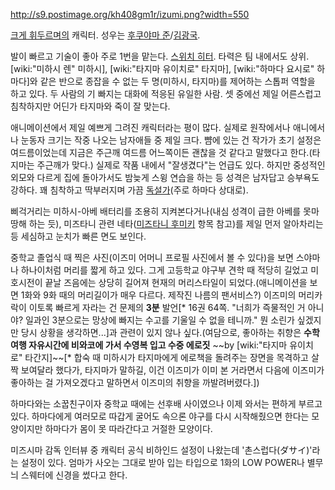 http://s9.postimage.org/kh408gm1r/izumi.png?width=550

[[크게 휘두르며]]의 캐릭터. 성우는 [[후쿠야마 준]]/[[김광국]].

발이 빠르고 기술이 좋아 주로 1번을 맡는다. [[스위치 히터]]. 타력은 팀 내에서도 상위. [wiki:"미하시 렌" 미하시], [wiki:"타지마 유이치로" 타지마], [wiki:"하마다 요시로" 하마다]와 같은 반으로 종잡을 수 없는 두 명(미하시, 타지마)를 제어하는 스톱퍼 역할을 하고 있다. 두 사람의 기 빠지는 대화에 적응된 유일한 사람. 셋 중에선 제일 어른스럽고 침착하지만 어딘가 타지마와 죽이 잘 맞는다.

애니메이션에서 제일 예쁘게 그려진 캐릭터라는 평이 많다. 실제로 원작에서나 애니에서나 눈동자 크기는 작중 나오는 남자애들 중 제일 크다. 뺨에 있는 건 작가가 초기 설정은 여드름이었는데 지금은 주근깨 여드름 어느쪽이든 괜찮을 것 같다고 말했다고 한다.(타지마는 주근깨가 맞다.) 실제로 작품 내에서 "잘생겼다"는 언급도 있다. 하지만 중성적인 외모와 다르게 집에 돌아가서도 밤늦게 스윙 연습을 하는 등 성격은 남자답고 승부욕도 강하다. 꽤 침착하고 딱부러지며 가끔 [[독설가]](주로 하마다 상대로). 

삐걱거리는 미하시-아베 배터리를 조용히 지켜본다거나(내심 성격이 급한 아베를 못마땅해 하는 듯), 미즈타니 관련 네타([[미즈타니 후미키]] 항목 참고)를 제일 먼저 알아차리는 등 세심하고 눈치가 빠른 면도 보인다.

중학교 졸업식 때 찍은 사진(이즈미 어머니 프로필 사진에서 볼 수 있다)을 보면 스야마나 하나이처럼 머리를 짧게 하고 있다. 그게 고등학교 야구부 견학 때 적당히 길었고 미호시전이 끝날 즈음에는 상당히 길어져 현재의 머리스타일이 되었다.(애니메이션을 보면 1화와 9화 때의 머리길이가 매우 다르다. 제작진 나름의 팬서비스?) 이즈미의 머리카락이 이토록 빠르게 자라는 건 문제의 '''3분''' 발언[* 16권 64쪽. "너희가 즉물적인 거 아니야? 일과인 3분으로는 망상에 빠지는 수고를 기울일 수 없을 테니까." 뭔 소린가 싶겠지만 당시 상황을 생각하면...]과 관련이 있지 않나 싶다.(여담으로, 좋아하는 취향은 '''수학여행 자유시간에 비와코에 가서 수영복 입고 수중 에로짓''' ~~by [wiki:"타지마 유이치로" 타간지]~~[* 합숙 때 미하시가 타지마에게 에로책을 돌려주는 장면을 목격하고 살짝 보여달라 했다가, 타지마가 말하길, 이건 이즈미가 이미 본 거라면서 다음에 이즈미가 좋아하는 걸 가져오겠다고 말하면서 이즈미의 취향을 까발려버렸다.])

하마다와는 소꿉친구이자 중학교 때에는 선후배 사이였으나 이제 와서는 편하게 부르고 있다. 하마다에게 여러모로 따갑게 굴어도 속으론 야구를 다시 시작해줬으면 한다는 모양이지만 하마다가 몸이 못 따라간다고 거절한 모양이다.

미즈시마 감독 인터뷰 중 캐릭터 공식 비하인드 설정이 나왔는데 '촌스럽다(ダサイ)'라는 설정이 있다. 엄마가 사오는 그대로 받아 입는 타입으로 1화의 LOW POWER나 별무늬 스웨터에 신경을 썼다고 한다.
